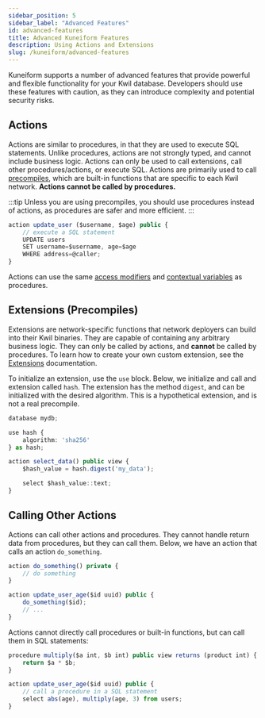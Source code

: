 ```yaml
---
sidebar_position: 5
sidebar_label: "Advanced Features"
id: advanced-features
title: Advanced Kuneiform Features
description: Using Actions and Extensions
slug: /kuneiform/advanced-features
---
```


Kuneiform supports a number of advanced features that provide powerful and flexible functionality for your Kwil database.
Developers should use these features with caution, as they can introduce complexity and potential security risks.

## Actions

Actions are similar to procedures, in that they are used to execute SQL statements. Unlike procedures, actions are not strongly typed,
and cannot include business logic. Actions can only be used to call extensions, call other procedures/actions, or execute SQL.
Actions are primarily used to call [precompiles](/docs/extensions/precompiles), which are built-in functions that are specific
to each Kwil network. **Actions cannot be called by procedures.**

:::tip
Unless you are using precompiles, you should use procedures instead of actions, as procedures are
safer and more efficient.
:::

```typescript
action update_user ($username, $age) public {
    // execute a SQL statement
    UPDATE users
    SET username=$username, age=$age
    WHERE address=@caller;
}
```

Actions can use the same [access modifiers](/docs/kuneiform/procedures#access-modifiers) and
[contextual variables](/docs/kuneiform/introduction#contextual-variables) as procedures.

## Extensions (Precompiles)

Extensions are network-specific functions that network deployers can build into their Kwil binaries. They are capable
of containing any arbitrary business logic. They can only be called by actions, and **cannot** be called by procedures.
To learn how to create your own custom extension, see the [Extensions](/docs/extensions/precompiles) documentation.

To initialize an extension, use the `use` block. Below, we initialize and call and extension called `hash`.
The extension has the method `digest`, and can be initialized with the desired algorithm.
This is a hypothetical extension, and is not a real precompile.

```typescript
database mydb;

use hash {
    algorithm: 'sha256'
} as hash;

action select_data() public view {
    $hash_value = hash.digest('my_data');

    select $hash_value::text;
}
```

## Calling Other Actions

Actions can call other actions and procedures. They cannot handle return data from procedures, but they can call them.
Below, we have an action that calls an action `do_something`.

```typescript
action do_something() private {
    // do something
}

action update_user_age($id uuid) public {
    do_something($id);
    // ...
}
```

Actions cannot directly call procedures or built-in functions, but can call them in SQL statements:

```typescript
procedure multiply($a int, $b int) public view returns (product int) {
    return $a * $b;
}

action update_user_age($id uuid) public {
    // call a procedure in a SQL statement
    select abs(age), multiply(age, 3) from users;
}
```